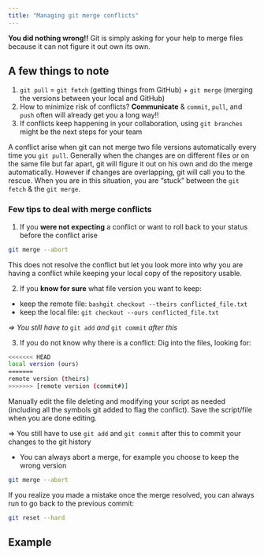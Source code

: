 ```yaml
---
title: "Managing git merge conflicts"
---
```


**You did nothing wrong!!** Git is simply asking for your help to merge files because it can not figure it out own its own. 

::: {.callout-note}
## A few things to note

1. `git pull` = `git fetch` (getting things from GitHub) + `git merge` (merging the versions between your local and GitHub)
2. How to minimize risk of conflicts? **Communicate** & `commit`, `pull`, and `push` often will already get you a long way!!
3. If conflicts keep happening in your collaboration, using `git branches` might be the next steps for your team
:::

A conflict arise when git can not merge two file versions automatically every time you `git pull`. Generally when the changes are on different files or on the same file but far apart, git will figure it out on his own and do the merge automatically. However if changes are overlapping, git will call you to the rescue. When you are in this situation, you are "stuck" between the `git fetch` & the `git merge`.


### Few tips to deal with merge conflicts

1. If you **were not expecting** a conflict or want to roll back to your status before the conflict arise

```bash
git merge --abort
```

This does not resolve the conflict but let you look more into why you are having a conflict while keeping your local copy of the repository usable.

2. If you **know for sure** what file version you want to keep:

 * keep the remote file: ```bashgit checkout --theirs conflicted_file.txt```
 * keep the local file: ```git checkout --ours conflicted_file.txt```

*=> You still have to* ```git add``` *and* ```git commit``` *after this*

3. If you do not know why there is a conflict:
  Dig into the files, looking for:

```bash
<<<<<<< HEAD
local version (ours)
=======
remote version (theirs)
>>>>>>> [remote version (commit#)]
```

Manually edit the file deleting and modifying your script as needed (including all the symbols git added to flag the conflict). Save the script/file when you are done editing.

::: {.callout-important}
=> You still have to use `git add` and `git commit` after this to commit your changes to the git history
:::

- You can always abort a merge, for example you choose to keep the wrong version

```bash
git merge --abort
```

If you realize you made a mistake once the merge resolved, you can always run to go back to the previous commit:

```bash
git reset --hard
```

## Example


